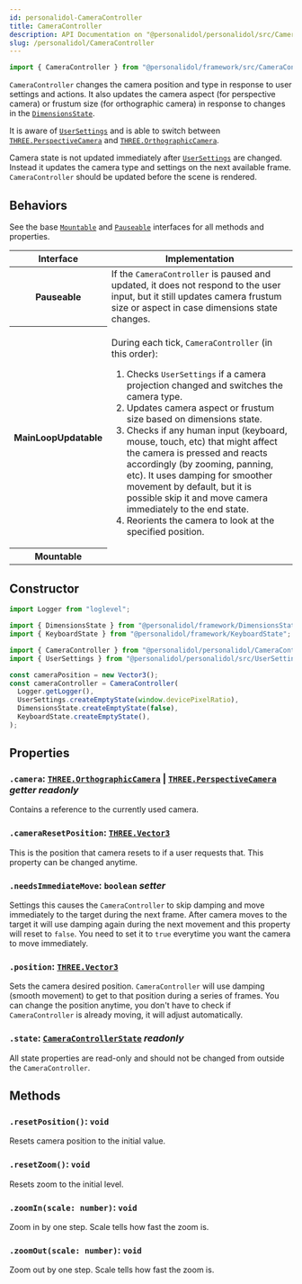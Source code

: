```yaml
---
id: personalidol-CameraController
title: CameraController
description: API Documentation on "@personalidol/personalidol/src/CameraController"
slug: /personalidol/CameraController
---
```



```typescript title="import path"
import { CameraController } from "@personalidol/framework/src/CameraController";
```

`CameraController` changes the camera position and type in response to user
settings and actions. It also updates the camera aspect (for perspective
camera) or frustum size (for orthographic camera) in response to changes in the
[`DimensionsState`](framework-DimensionsState.mdx).

It is aware of [`UserSettings`](personalidol-UserSettings.mdx) and is able to
switch between
[`THREE.PerspectiveCamera`](https://threejs.org/docs/?q=perspe#api/en/cameras/PerspectiveCamera)
and
[`THREE.OrthographicCamera`](https://threejs.org/docs/?q=ortho#api/en/cameras/OrthographicCamera).

Camera state is not updated immediately after
[`UserSettings`](personalidol-UserSettings.mdx) are changed. Instead it updates
the camera type and settings on the next available frame. `CameraController`
should be updated before the scene is rendered.

## Behaviors

See the base [`Mountable`](framework-Mountable.interface.mdx) and [`Pauseable`](framework-Pauseable.interface.mdx) interfaces for all methods and properties.

<table>
  <thead>
    <tr>
      <th scope="column">Interface</th>
      <th scope="column">Implementation</th>
    </tr>
  </thead>
  <tbody>
    <tr>
      <th scope="row">
        <Link to="../framework/Pauseable.interface">Pauseable</Link>
      </th>
      <td>
        If the <code>CameraController</code> is paused and updated, it does not
        respond to the user input, but it still updates camera frustum size or
        aspect in case dimensions state changes.
      </td>
    </tr>
    <tr>
      <th scope="row">
        <Link to="../framework/MainLoopUpdatable.interface">MainLoopUpdatable</Link>
      </th>
      <td>
        <p>
          During each tick, <code>CameraController</code> (in this order):
        </p>
        <ol>
          <li>
            Checks <code>UserSettings</code> if a camera projection changed and
            switches the camera type.
          </li>
          <li>
            Updates camera aspect or frustum size based on dimensions
            state.
          </li>
          <li>
            Checks if any human input (keyboard, mouse, touch, etc) that might
            affect the camera is pressed and reacts accordingly (by zooming,
            panning, etc). It uses damping for smoother movement by default,
            but it is possible skip it and move camera immediately to the end
            state.
          </li>
          <li>
            Reorients the camera to look at the specified position.
          </li>
        </ol>
      </td>
    </tr>
    <tr>
      <th scope="row">
        <Link to="../framework/Mountable.interface">Mountable</Link>
      </th>
      <td></td>
    </tr>
  </tbody>
</table>

## Constructor

```typescript
import Logger from "loglevel";

import { DimensionsState } from "@personalidol/framework/DimensionsState";
import { KeyboardState } from "@personalidol/framework/KeyboardState";

import { CameraController } from "@personalidol/personalidol/CameraController";
import { UserSettings } from "@personalidol/personalidol/src/UserSettings";

const cameraPosition = new Vector3();
const cameraController = CameraController(
  Logger.getLogger(),
  UserSettings.createEmptyState(window.devicePixelRatio),
  DimensionsState.createEmptyState(false),
  KeyboardState.createEmptyState(),
);
```

## Properties

### `.camera`: [`THREE.OrthographicCamera`](https://threejs.org/docs/?q=ortho#api/en/cameras/OrthographicCamera) | [`THREE.PerspectiveCamera`](https://threejs.org/docs/?q=perspe#api/en/cameras/PerspectiveCamera) *getter* *readonly*

Contains a reference to the currently used camera.

### `.cameraResetPosition`: [`THREE.Vector3`](https://threejs.org/docs/?q=vector3#api/en/math/Vector3)

This is the position that camera resets to if a user requests that. This
property can be changed anytime.

### `.needsImmediateMove`: `boolean` *setter*

Settings this causes the `CameraController` to skip damping and move
immediately to the target during the next frame. After camera moves to the
target it will use damping again during the next movement and this property
will reset to `false`. You need to set it to `true` everytime you want the
camera to move immediately.

### `.position`: [`THREE.Vector3`](https://threejs.org/docs/?q=vector3#api/en/math/Vector3)

Sets the camera desired position. `CameraController` will use damping (smooth
movement) to get to that position during a series of frames. You can change
the position anytime, you don't have to check if `CameraController` is already
moving, it will adjust automatically.

### `.state`: [`CameraControllerState`](personalidol-CameraControllerState.type.mdx) *readonly*

All state properties are read-only and should not be changed from outside the
`CameraController`.

## Methods

### `.resetPosition()`: `void`

Resets camera position to the initial value.

### `.resetZoom()`: `void`

Resets zoom to the initial level.

### `.zoomIn(scale: number)`: `void`

Zoom in by one step. Scale tells how fast the zoom is.

### `.zoomOut(scale: number)`: `void`

Zoom out by one step. Scale tells how fast the zoom is.
